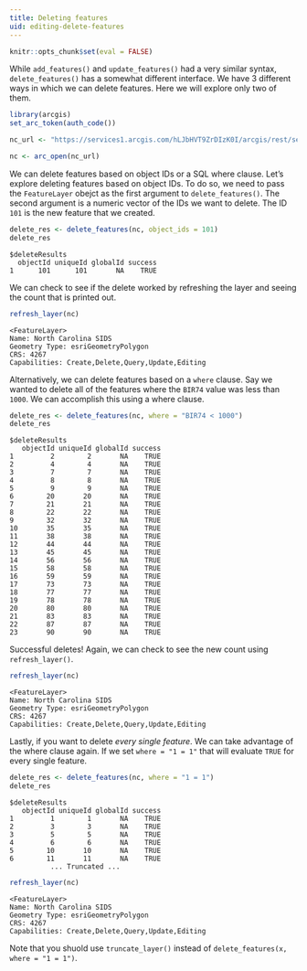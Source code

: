 ```yaml
---
title: Deleting features
uid: editing-delete-features
---
```


```r
knitr::opts_chunk$set(eval = FALSE)
```

While `add_features()` and `update_features()` had a very similar syntax, `delete_features()` has a somewhat different interface. We have 3 different ways in which we can delete features. Here we will explore only two of them.

```r
library(arcgis)
set_arc_token(auth_code())

nc_url <- "https://services1.arcgis.com/hLJbHVT9ZrDIzK0I/arcgis/rest/services/North%20Carolina%20SIDS/FeatureServer/0" 

nc <- arc_open(nc_url)
```

We can delete features based on object IDs or a SQL where clause. Let's explore deleting features based on object IDs. To do so, we need to pass the `FeatureLayer` obejct as the first argument to `delete_features()`. The second argument is a numeric vector of the IDs we want to delete. The ID `101` is the new feature that we created. 

```r
delete_res <- delete_features(nc, object_ids = 101)
delete_res
```

```
$deleteResults
  objectId uniqueId globalId success
1      101      101       NA    TRUE
```

We can check to see if the delete worked by refreshing the layer and seeing the count that is printed out. 

```r
refresh_layer(nc)
```
```
<FeatureLayer>
Name: North Carolina SIDS
Geometry Type: esriGeometryPolygon
CRS: 4267
Capabilities: Create,Delete,Query,Update,Editing
```

Alternatively, we can delete features based on a `where` clause. Say we wanted to delete all of the features where the `BIR74` value was less than `1000`. We can accomplish this using a where clause. 

```r
delete_res <- delete_features(nc, where = "BIR74 < 1000")
delete_res
```
```
$deleteResults
   objectId uniqueId globalId success
1         2        2       NA    TRUE
2         4        4       NA    TRUE
3         7        7       NA    TRUE
4         8        8       NA    TRUE
5         9        9       NA    TRUE
6        20       20       NA    TRUE
7        21       21       NA    TRUE
8        22       22       NA    TRUE
9        32       32       NA    TRUE
10       35       35       NA    TRUE
11       38       38       NA    TRUE
12       44       44       NA    TRUE
13       45       45       NA    TRUE
14       56       56       NA    TRUE
15       58       58       NA    TRUE
16       59       59       NA    TRUE
17       73       73       NA    TRUE
18       77       77       NA    TRUE
19       78       78       NA    TRUE
20       80       80       NA    TRUE
21       83       83       NA    TRUE
22       87       87       NA    TRUE
23       90       90       NA    TRUE
```

Successful deletes! Again, we can check to see the new count using `refresh_layer()`.

```r
refresh_layer(nc)
```
```
<FeatureLayer>
Name: North Carolina SIDS
Geometry Type: esriGeometryPolygon
CRS: 4267
Capabilities: Create,Delete,Query,Update,Editing
```

Lastly, if you want to delete _every single feature_. We can take advantage of the where clause again. If we set `where = "1 = 1"` that will evaluate `TRUE` for every single feature.

```r
delete_res <- delete_features(nc, where = "1 = 1")
delete_res
```
```
$deleteResults
   objectId uniqueId globalId success
1         1        1       NA    TRUE
2         3        3       NA    TRUE
3         5        5       NA    TRUE
4         6        6       NA    TRUE
5        10       10       NA    TRUE
6        11       11       NA    TRUE
          ... Truncated ...
```

```r
refresh_layer(nc)
```
```
<FeatureLayer>
Name: North Carolina SIDS
Geometry Type: esriGeometryPolygon
CRS: 4267
Capabilities: Create,Delete,Query,Update,Editing
```

Note that you shuold use `truncate_layer()` instead of `delete_features(x, where = "1 = 1")`.